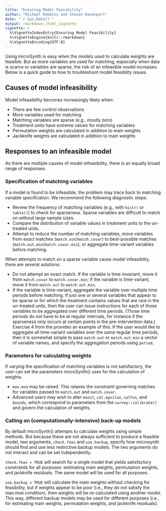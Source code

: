 ```yaml
---
title: "Ensuring Model Feasibility"
author: "Michael Robbins and Steven Davenport"
date: "`r Sys.Date()`"
output: rmarkdown::html_vignette
vignette: >
  %\VignetteIndexEntry{Ensuring Model Feasibility}
  %\VignetteEngine{knitr::rmarkdown}
  %\VignetteEncoding{UTF-8}
---
```


Using microSynth is easy when the models used to calculate weights are feasible.
But as more variables are used for matching, especially when data is scarce or
variables are sparse, the risk of an infeasible model increases. Below is a
quick guide to how to troubleshoot model feasiblity issues.

## Causes of model infeasibility

Model infeasibility becomes increasingly likely when:

* There are few control observations 
* More variables used for matching 
* Matching variables are sparse (e.g., mostly zero) 
* Treatment units have extreme values for matching variables 
* Permutation weights are calculated in addition to main weights 
* Jackknife weights are calculated in addition to main weights

## Responses to an infeasible model

As there are multiple causes of model infeasibility, there is an equally broad
range of responses.

### Specification of matching variables

If a model is found to be infeasible, the problem may trace back to matching
variable specification. We recommend the following diagnostic steps:

* Review the frequency of matching variables (e.g., with `hist()` or `table()`)
to check for sparseness. Sparse variables are difficult to match on without
large sample sizes. 
* Compare the distribution of variable values in treatment
units to the un-treated units. 
* Attempt to reduce the number of matching
variables, move variables from exact matches (`match.out`/`match.covar`) to
best-possible matches (`match.out.min`/`match.covar.min`), or aggregate
time-variant variables before matching.

When attempts to match on a sparse variable cause model infeasiblity, there are
several solutions:

* Do not attempt an exact match. If the variable is time-invariant, move it from
`match.covar` to `match.covar.min`; if the variable is time-variant, move it
from `match.out` to `match.out.min`. 
* If the variable is time-variant,
aggregate the variable over multiple time periods before matching. If just one
or several variables that appear to be sparse or for which the treatment
contains values that are rare in the un-treated units, then the user can issue
instructions for each of those variables to be aggregated over different time
periods. (Those time periods do not have to be at regular intervals, for
instance if the sparseness only occurs at certain points in the pre-intervention
data.) Exercise 4 from the \link{Introduction} provides an example of this. If
the user would like to aggregate all time-variant variables over the same
regular time periods, then it is somewhat simple to pass `match.out` or
`match.out.min` a vector of variable names, and specify the aggregation periods
using `period`.

### Parameters for calculating weights

If varying the specification of matching variables is not satisfactory, the user
can set the parameters microSynth() uses for the calculation of weights.

* `max.mse` may be raised. This relaxes the constraint governing matches for
variables passed to `match.out` and `match.covar`. 
* Advanced users may wish to
alter `maxit`, `cal.epsilon`, `calfun`, and `bounds`, which correspond to
parameters from the `survey::calibrate()` and govern the calculation of weights.

### Calling on (computationally-intensive) back-up models

By default microSynth() attempts to calculate weights using simple methods. But
because these are not always sufficient to produce a feasible model, two
arguments, `check.feas` and `use.backup`, specify how microsynth should find and
use less restrictive backup models. The two arguments do not interact and can be
set independently.

`check.feas = TRUE` will search for a single model that yields satisfactory
constraints for all purposes: estimating main weights, permutation weights, and
jackknife residuals. The same model will be used for all purposes.

`use.backup = TRUE` will calculate the main weights without checking for
feasibility, but if weights appear to be poor (i.e., they do not satisfy the
max.mse condition), then weights will be re-calculated using another model. This
way, different backup models may be used for different purposes (i.e., for
estimating main weights, permutation weights, and jackknife residuals).
